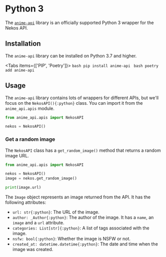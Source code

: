 

# Python 3

The [`anime-api`](https://github.com/AniBase-co/anime-api) library is an officially supported Python 3 wrapper for the Nekos API.

## Installation

The `anime-api` library can be installed on Python 3.7 and higher.

<Tabs items={['PIP', 'Poetry']}>
    <Tab>
        ```bash
        pip install anime-api
        ```
    </Tab>
    <Tab>
        ```bash
        poetry add anime-api
        ```
    </Tab>
</Tabs>

## Usage

The `anime-api` library contains lots of wrappers for different APIs, but we'll focus on the `NekosAPI(){:python}` class. You can import it from the `anime_api.apis` module.

```python
from anime_api.apis import NekosAPI

nekos = NekosAPI()
```

### Get a random image

The `NekosAPI` class has a `get_random_image()` method that returns a random image URL.

```python
from anime_api.apis import NekosAPI

nekos = NekosAPI()
image = nekos.get_random_image()

print(image.url)
```

The `Image` object represents an image returned from the API. It has the following attributes:
- `url: str{:python}`: The URL of the image.
- `author: _Author{:python}`: The author of the image. It has a `name`, an `image` and a `url` attribute.
- `categories: List[str]{:python}`: A list of tags associated with the image.
- `nsfw: bool{:python}`: Whether the image is NSFW or not.
- `created_at: datetime.datetime{:python}`: The date and time when the image was created.